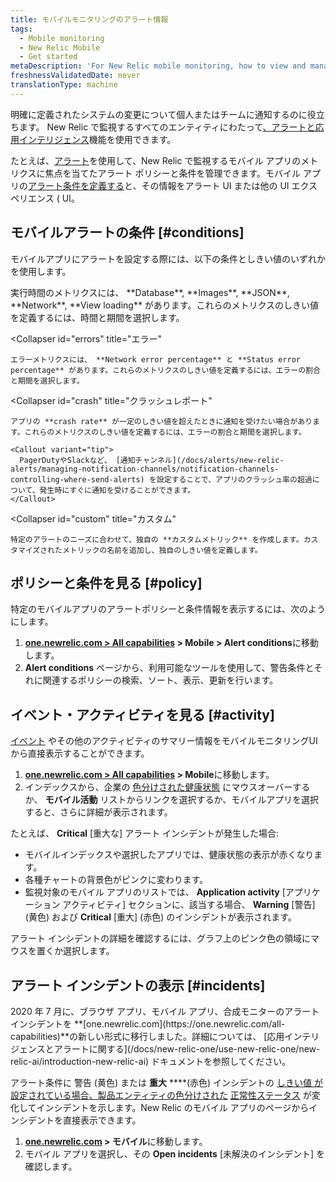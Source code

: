 ```yaml
---
title: モバイルモニタリングのアラート情報
tags:
  - Mobile monitoring
  - New Relic Mobile
  - Get started
metaDescription: 'For New Relic mobile monitoring, how to view and manage alert policies, conditions, violations, and other activity and events.'
freshnessValidatedDate: never
translationType: machine
---
```


明確に定義された<InlinePopover type="alerts"/>システムの変更について個人またはチームに通知するのに役立ちます。 New Relic で監視するすべてのエンティティにわたって[、アラートと応用インテリジェンス](/docs/alerts-applied-intelligence)機能を使用できます。

たとえば、[アラート](/docs/alerts-applied-intelligence/new-relic-alerts/get-started/introduction-alerts)を使用して、New Relic で監視するモバイル アプリのメトリクスに焦点を当てたアラート ポリシーと条件を管理できます。モバイル アプリの[アラート条件を定義する](/docs/alerts-applied-intelligence/new-relic-alerts/alert-conditions/create-alert-conditions)と、その情報をアラート UI または他の UI エクスペリエンス ( <InlinePopover type="mobile"/>UI。

## モバイルアラートの条件 [#conditions]

モバイルアプリにアラートを設定する際には、以下の条件としきい値のいずれかを使用します。

<CollapserGroup>
  <Collapser
    id="execution"
    title="実行時間"
  >
    実行時間のメトリクスには、 **Database**, **Images**, **JSON**, **Network**, **View loading** があります。これらのメトリクスのしきい値を定義するには、時間と期間を選択します。
  </Collapser>

  <Collapser
    id="errors"
    title="エラー"
  >
    エラーメトリクスには、 **Network error percentage** と **Status error percentage** があります。これらのメトリクスのしきい値を定義するには、エラーの割合と期間を選択します。
  </Collapser>

  <Collapser
    id="crash"
    title="クラッシュレポート"
  >
    アプリの **crash rate** が一定のしきい値を超えたときに通知を受けたい場合があります。これらのメトリクスのしきい値を定義するには、エラーの割合と期間を選択します。

    <Callout variant="tip">
      PagerDutyやSlackなど、 [通知チャンネル](/docs/alerts/new-relic-alerts/managing-notification-channels/notification-channels-controlling-where-send-alerts) を設定することで、アプリのクラッシュ率の超過について、発生時にすぐに通知を受けることができます。
    </Callout>
  </Collapser>

  <Collapser
    id="custom"
    title="カスタム"
  >
    特定のアラートのニーズに合わせて、独自の **カスタムメトリック** を作成します。カスタマイズされたメトリックの名前を追加し、独自のしきい値を定義します。
  </Collapser>
</CollapserGroup>

## ポリシーと条件を見る [#policy]

特定のモバイルアプリのアラートポリシーと条件情報を表示するには、次のようにします。

1. **[one.newrelic.com > All capabilities](https://one.newrelic.com/all-capabilities) > Mobile > Alert conditions**に移動します。
2. **Alert conditions** ページから、利用可能なツールを使用して、警告条件とそれに関連するポリシーの検索、ソート、表示、更新を行います。

## イベント・アクティビティを見る [#activity]

[イベント](/docs/alerts/new-relic-alerts-beta/getting-started/alerts-glossary#event) やその他のアクティビティのサマリー情報をモバイルモニタリングUIから直接表示することができます。

1. **[one.newrelic.com > All capabilities](https://one.newrelic.com/all-capabilities) > Mobile**に移動します。
2. インデックスから、企業の [色分けされた健康状態](/docs/alerts/new-relic-alerts-beta/getting-started/alerts-glossary#health-status) にマウスオーバーするか、 **モバイル活動** リストからリンクを選択するか、モバイルアプリを選択すると、さらに詳細が表示されます。

たとえば、 **Critical** \[重大な] アラート インシデントが発生した場合:

* モバイルインデックスや選択したアプリでは、健康状態の表示が赤くなります。
* 各種チャートの背景色がピンクに変わります。
* 監視対象のモバイル アプリのリストでは、 **Application activity** \[アプリケーション アクティビティ] セクションに、該当する場合、 **Warning** \[警告] (黄色) および **Critical** \[重大] (赤色) のインシデントが表示されます。

アラート インシデントの詳細を確認するには、グラフ上のピンク色の領域にマウスを置くか選択します。

## アラート インシデントの表示 [#incidents]

<Callout variant="important">
  2020 年 7 月に、ブラウザ アプリ、モバイル アプリ、合成モニターのアラート インシデントを **[one.newrelic.com](https://one.newrelic.com/all-capabilities)**の新しい形式に移行しました。詳細については、 [応用インテリジェンスとアラートに関する](/docs/new-relic-one/use-new-relic-one/new-relic-ai/introduction-new-relic-ai) ドキュメントを参照してください。
</Callout>

アラート条件に 警告 (黄色) または **重大** ****(赤色) インシデントの [しきい値 が設定されている場合、製品エンティティの色分けされた](/docs/alerts/new-relic-alerts-beta/getting-started/alerts-glossary#health-status) [正常性ステータス](/docs/alerts/new-relic-alerts-beta/getting-started/alerts-glossary#alert-threshold) が変化してインシデントを示します。New Relic のモバイル アプリのページからインシデントを直接表示できます。

1. **[one.newrelic.com](https://one.newrelic.com/all-capabilities) > モバイル**に移動します。
2. モバイル アプリを選択し、その **Open incidents** \[未解決のインシデント] を確認します。